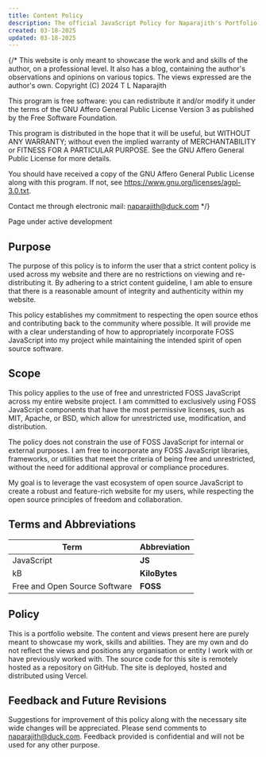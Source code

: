 ```yaml
---
title: Content Policy
description: The official JavaScript Policy for Naparajith's Portfolio
created: 03-18-2025
updated: 03-18-2025
---
```


{/* This website is only meant to showcase the work and and skills of the
author, on a professional level. It also has a blog, containing the author's
observations and opinions on various topics. The views expressed are the
author's own. Copyright (C) 2024 T L Naparajith

This program is free software: you can redistribute it and/or modify it under
the terms of the GNU Affero General Public License Version 3 as published by the
Free Software Foundation.

This program is distributed in the hope that it will be useful, but WITHOUT ANY
WARRANTY; without even the implied warranty of MERCHANTABILITY or FITNESS FOR A
PARTICULAR PURPOSE. See the GNU Affero General Public License for more details.

You should have received a copy of the GNU Affero General Public License along
with this program. If not, see <https://www.gnu.org/licenses/agpl-3.0.txt>.

Contact me through electronic mail: <naparajith@duck.com> */}

Page under active development


## Purpose

The purpose of this policy is to inform the user that a strict content policy is used across my website and there are no
restrictions on viewing and re-distributing it. By adhering to a strict content guideline, I am able to ensure that there is
a reasonable amount of integrity and authenticity within my website.

This policy establishes my commitment to respecting the open source ethos and
contributing back to the community where possible. It will provide me with a
clear understanding of how to appropriately incorporate FOSS JavaScript into my
project while maintaining the intended spirit of open source software.

## Scope

This policy applies to the use of free and unrestricted FOSS JavaScript across
my entire website project. I am committed to exclusively using FOSS JavaScript
components that have the most permissive licenses, such as MIT, Apache, or BSD,
which allow for unrestricted use, modification, and distribution.

The policy does not constrain the use of FOSS JavaScript for internal or
external purposes. I am free to incorporate any FOSS JavaScript libraries,
frameworks, or utilities that meet the criteria of being free and unrestricted,
without the need for additional approval or compliance procedures.

My goal is to leverage the vast ecosystem of open source JavaScript to create a
robust and feature-rich website for my users, while respecting the open source
principles of freedom and collaboration.

## Terms and Abbreviations

| Term                          | Abbreviation  |
| ----------------------------- | ------------- |
| JavaScript                    | **JS**        |
| kB                            | **KiloBytes** |
| Free and Open Source Software | **FOSS**      |

## Policy

This is a portfolio website. The content and views present here are purely meant
to showcase my work, skills and abilities. They are my own and do not reflect
the views and positions any organisation or entity I work with or have
previously worked with. The source code for this site is remotely hosted as a
repository on GitHub. The site is deployed, hosted and distributed using Vercel.

## Feedback and Future Revisions

Suggestions for improvement of this policy along with the necessary site wide
changes will be appreciated. Please send comments to
[naparajith@duck.com](mailto:naparajith@duck.com). Feedback provided is
confidential and will not be used for any other purpose.